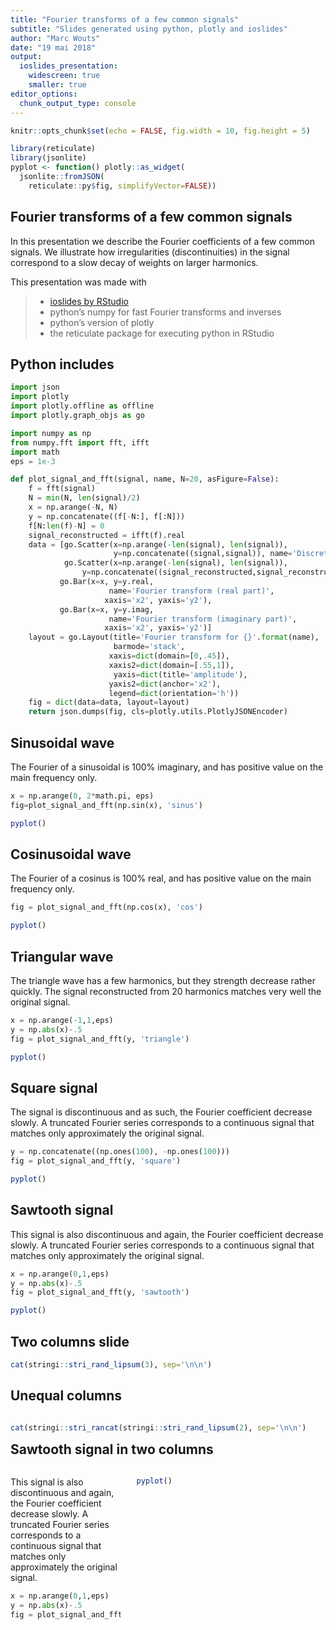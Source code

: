 ---
title: "Fourier transforms of a few common signals"
subtitle: "Slides generated using python, plotly and ioslides"
author: "Marc Wouts"
date: "19 mai 2018"
output: 
  ioslides_presentation:
    widescreen: true
    smaller: true
editor_options: 
  chunk_output_type: console
---

```{r setup, include=FALSE}
knitr::opts_chunk$set(echo = FALSE, fig.width = 10, fig.height = 5)

library(reticulate)
library(jsonlite)
pyplot <- function() plotly::as_widget(
  jsonlite::fromJSON(
    reticulate::py$fig, simplifyVector=FALSE))

```

## Fourier transforms of a few common signals

In this presentation we describe the Fourier coefficients of a few common signals. We illustrate how irregularities (discontinuities) in the signal correspond to a slow decay of weights on larger harmonics.

This presentation was made with

> - [ioslides by RStudio](https://rmarkdown.rstudio.com/ioslides_presentation_format.html)
> - python's numpy for fast Fourier transforms and inverses
> - python's version of plotly
> - the reticulate package for executing python in RStudio

## Python includes

```{python, echo=TRUE}
import json
import plotly
import plotly.offline as offline
import plotly.graph_objs as go
```

```{python, echo=TRUE}
import numpy as np
from numpy.fft import fft, ifft
import math
eps = 1e-3
```

```{python, echo=TRUE}
def plot_signal_and_fft(signal, name, N=20, asFigure=False):
    f = fft(signal)
    N = min(N, len(signal)/2)
    x = np.arange(-N, N)
    y = np.concatenate((f[-N:], f[:N]))
    f[N:len(f)-N] = 0
    signal_reconstructed = ifft(f).real
    data = [go.Scatter(x=np.arange(-len(signal), len(signal)),
                       y=np.concatenate((signal,signal)), name='Discrete signal'),
            go.Scatter(x=np.arange(-len(signal), len(signal)),
                y=np.concatenate((signal_reconstructed,signal_reconstructed)), name='Signal reconstructed from truncated FFT'),
           go.Bar(x=x, y=y.real, 
                      name='Fourier transform (real part)',
                     xaxis='x2', yaxis='y2'),
           go.Bar(x=x, y=y.imag, 
                      name='Fourier transform (imaginary part)',
                     xaxis='x2', yaxis='y2')]
    layout = go.Layout(title='Fourier transform for {}'.format(name),
                       barmode='stack',
                      xaxis=dict(domain=[0,.45]),
                      xaxis2=dict(domain=[.55,1]),
                       yaxis=dict(title='amplitude'),
                      yaxis2=dict(anchor='x2'),
                      legend=dict(orientation='h'))
    fig = dict(data=data, layout=layout)
    return json.dumps(fig, cls=plotly.utils.PlotlyJSONEncoder)
```

## Sinusoidal wave

The Fourier of a sinusoidal is 100% imaginary, and has positive value on the main frequency only.

```{python, echo=TRUE}
x = np.arange(0, 2*math.pi, eps)
fig=plot_signal_and_fft(np.sin(x), 'sinus')
```


```{r}
pyplot()
```


## Cosinusoidal wave

The Fourier of a cosinus is 100% real, and has positive value on the main frequency only.

```{python, echo=TRUE}
fig = plot_signal_and_fft(np.cos(x), 'cos')
```


```{r}
pyplot()
```

## Triangular wave

The triangle wave has a few harmonics, but they strength decrease rather quickly. The signal reconstructed from 20 harmonics matches very well the original signal.

```{python, echo=TRUE}
x = np.arange(-1,1,eps)
y = np.abs(x)-.5
fig = plot_signal_and_fft(y, 'triangle')
```


```{r}
pyplot()
```

## Square signal

The signal is discontinuous and as such, the Fourier coefficient decrease slowly. A truncated Fourier series corresponds to a continuous signal that matches only approximately the original signal.

```{python, echo=TRUE}
y = np.concatenate((np.ones(100), -np.ones(100)))
fig = plot_signal_and_fft(y, 'square')
```


```{r}
pyplot()
```

## Sawtooth signal

This signal is also discontinuous and again, the Fourier coefficient decrease slowly. A truncated Fourier series corresponds to a continuous signal that matches only approximately the original signal.

```{python, echo=TRUE}
x = np.arange(0,1,eps)
y = np.abs(x)-.5
fig = plot_signal_and_fft(y, 'sawtooth')
```


```{r}
pyplot()
```


## Two columns slide {.columns-2}

```{r, results='asis'}
cat(stringi::stri_rand_lipsum(3), sep='\n\n')
```

## Unequal columns {.smaller}

<div style="float: left; width: 30%;">
```{r, results='asis'}
cat(stringi::stri_rand_lipsum(1), sep='\n\n')
```
</div>
<div style="float: right; width: 70%;">
```{r, results='asis'}
cat(stringi::stri_rand_lipsum(2), sep='\n\n')
```
</div>

## Sawtooth signal in two columns

<div style="float: left; width: 35%;">
This signal is also discontinuous and again, the Fourier coefficient decrease slowly. A truncated Fourier series corresponds to a continuous signal that matches only approximately the original signal.

```{python, echo=TRUE}
x = np.arange(0,1,eps)
y = np.abs(x)-.5
fig = plot_signal_and_fft(y, 'sawtooth')
```
</div>

<div style="float: right; width: 60%;">
```{r, fig.width=5}
pyplot()
```
</div>

